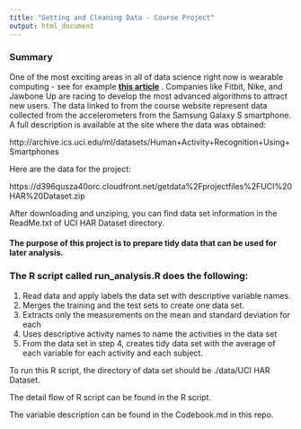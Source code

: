 ```yaml
---
title: "Getting and Cleaning Data - Course Project"
output: html_document
---
```



### Summary

One of the most exciting areas in all of data science right now is wearable computing - see for example **[this article](http://cs229.stanford.edu/proj2013/BrownDeitchOConor-ActivityClassificationwithSmartphoneData.pdf)** . Companies like Fitbit, Nike, and Jawbone Up are racing to develop the most advanced algorithms to attract new users. The data linked to from the course website represent data collected from the accelerometers from the Samsung Galaxy S smartphone. A full description is available at the site where the data was obtained: 


http://archive.ics.uci.edu/ml/datasets/Human+Activity+Recognition+Using+Smartphones 

 Here are the data for the project: 

https://d396qusza40orc.cloudfront.net/getdata%2Fprojectfiles%2FUCI%20HAR%20Dataset.zip 


After downloading and unziping, you can find data set information in the ReadMe.txt of UCI HAR Dataset directory.


#### The purpose of this project is to prepare tidy data that can be used for later analysis.


### The R script called run_analysis.R does the following:

1. Read data and apply labels the data set with descriptive variable names. 
2. Merges the training and the test sets to create one data set.
3. Extracts only the measurements on the mean and standard deviation for each 
4. Uses descriptive activity names to name the activities in the data set
5. From the data set in step 4, creates tidy data set with the average of each         variable for each activity and each subject.



To run this R script, the directory of data set should be ./data/UCI HAR Dataset.

The detail flow of R script can be found in the R script.


The variable description can be found in the Codebook.md in this repo.
